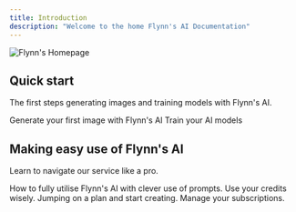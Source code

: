 ```yaml
---
title: Introduction
description: "Welcome to the home Flynn's AI Documentation"
---
```


<img alt="Flynn's Homepage" classname="block" src="/images/Homescreen.jpg" />

## Quick start

The first steps generating images and training models with Flynn's AI.

<CardGroup cols={2}>
  <Card title="Generate images" icon="image" href="/generating-images">
    Generate your first image with Flynn's AI
  </Card>

  <Card title="Train AI models" icon="layer-group" href="/training-custom-models">
    Train your AI models
  </Card>
</CardGroup>

## Making easy use of Flynn's AI

Learn to navigate our service like a pro.

<CardGroup cols={2}>
  <Card title="Get creative with prompts" icon="stars" href="/creating-prompts">
    How to fully utilise Flynn's AI with clever use of prompts.
  </Card>

  <Card title="Flynns Credits" icon="coins" href="/credit-system">
    Use your credits wisely.
  </Card>

  <Card title="Choosing a plan" icon="wallet" href="/pricing-plans">
    Jumping on a plan and start creating.
  </Card>

  <Card title="Subscription management" icon="credit-card" href="/billing-management">
    Manage your subscriptions.
  </Card>
</CardGroup>